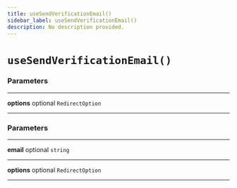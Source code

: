 ```yaml
---
title: useSendVerificationEmail()
sidebar_label: useSendVerificationEmail()
description: No description provided.
---
```


# `useSendVerificationEmail()`

### Parameters

---

**options** <span className="optional-status">optional</span> `RedirectOption`

---

### Parameters

---

**email** <span className="optional-status">optional</span> `string`

---

**options** <span className="optional-status">optional</span> `RedirectOption`

---
